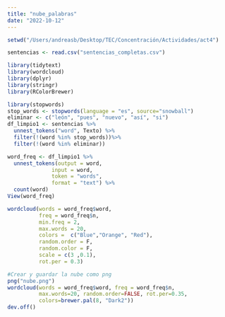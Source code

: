 ```yaml
---
title: "nube_palabras"
date: "2022-10-12"
---
```


```r
setwd("/Users/andreasb/Desktop/TEC/Concentración/Actividades/act4")
```

```r
sentencias <- read.csv("sentencias_completas.csv")

```

```r
library(tidytext)
library(wordcloud)
library(dplyr)
library(stringr)
library(RColorBrewer)
```

```r
library(stopwords)
stop_words <- stopwords(language = "es", source="snowball")
eliminar <- c("león", "pues", "nuevo", "así", "si")
df_limpio1 <- sentencias %>%
  unnest_tokens("word", Texto) %>%
  filter(!(word %in% stop_words))%>%
  filter(!(word %in% eliminar))

```

```r
word_freq <- df_limpio1 %>% 
  unnest_tokens(output = word,
              input = word,
              token = "words",
              format = "text") %>%
  count(word)
View(word_freq)
```

```r

wordcloud(words = word_freq$word,
          freq = word_freq$n,
          min.freq = 2,
          max.words = 20,
          colors =  c("Blue","Orange", "Red"),
          random.order = F,
          random.color = F,
          scale = c(3 ,0.1),
          rot.per = 0.3)

```
```r
#Crear y guardar la nube como png
png("nube.png")
wordcloud(words = word_freq$word, freq = word_freq$n,
          max.words=20, random.order=FALSE, rot.per=0.35,            
          colors=brewer.pal(8, "Dark2"))
dev.off()
```




